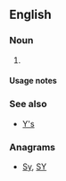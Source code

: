{{also|ys|Ys|YS|yS|-ys|Y's|-yś}}

==English==

===Noun===
{{head|en|noun plural form}}

# {{plural of|y|lang=en}}

====Usage notes====
{{U:en:plurals of letters}}

===See also===
* [[Y's]]

===Anagrams===
* [[Sy#English|Sy]], [[SY#English|SY]]